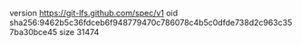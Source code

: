 version https://git-lfs.github.com/spec/v1
oid sha256:9462b5c36fdceb6f948779470c786078c4b5c0dfde738d2c963c357ba30bce45
size 31474
